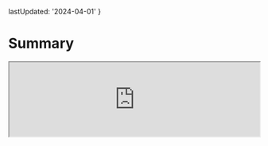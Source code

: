   lastUpdated: '2024-04-01'
}

# Summary

<iframe
  width='100%'
  style={{
    aspectRatio: '16 / 9',
  }}
  src='https://www.youtube.com/embed/2RBypZuv0ZU?si=XK-0h1v-JnMbHHd8&amp;start=837'
  title='Component Composition and Summary | Todo App with React, TypeScript, TDD | Frontend Hire'
  allow='accelerometer; autoplay; clipboard-write; encrypted-media; gyroscope; picture-in-picture; web-share'
  allowFullScreen
/>

We learned a lot of things in this mini-course.

Though, we would love to continue this course to a full-fledged application. There are too many tutorials that teach you how to build a full-fledged application. We will not be doing that here.

Our goal was to teach you how to build a React application while learning some of the best practices in React and using TypeScript without much hassle. We also saw how TDD can help us write more confident code.

You could and should use this as a starting point to build your application. A to-do application (there are actual apps that make millions in revenue) can be a resume-worthy project. You can add more features to it and make it more interesting. Remember the optional priority prop? Try starting there.

Here's a project guide that you can follow to build a resume-worthy project: [Todo App | Frontend Hire](/projects/todo-app)